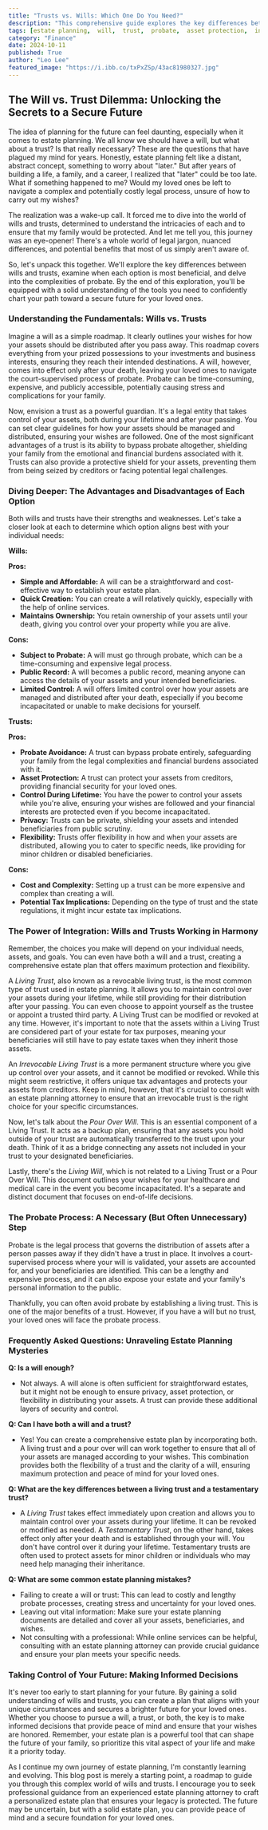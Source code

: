 ```yaml
---
title: "Trusts vs. Wills: Which One Do You Need?"
description: "This comprehensive guide explores the key differences between wills and trusts, outlining their advantages and disadvantages.  Learn when each option is most beneficial and how to make informed decisions to protect your loved ones and your legacy."
tags: [estate planning,  will,  trust,  probate,  asset protection,  inheritance,  beneficiaries,  estate tax,  financial planning,  legal advice,  financial security,  family legacy,  financial future,  end of life planning,  legal documents,  financial planning tools,  estate planning attorney]
category: "Finance"
date: 2024-10-11
published: True
author: "Leo Lee"
featured_image: "https://i.ibb.co/txPxZSp/43ac81980327.jpg"
---
```


## The Will vs. Trust Dilemma: Unlocking the Secrets to a Secure Future

The idea of planning for the future can feel daunting, especially when it comes to estate planning. We all know we should have a will, but what about a trust? Is that really necessary?  These are the questions that have plagued my mind for years.  Honestly, estate planning felt like a distant, abstract concept, something to worry about "later."  But after years of building a life, a family, and a career, I realized that "later" could be too late. What if something happened to me? Would my loved ones be left to navigate a complex and potentially costly legal process, unsure of how to carry out my wishes?  

The realization was a wake-up call. It forced me to dive into the world of wills and trusts, determined to understand the intricacies of each and to ensure that my family would be protected.  And let me tell you, this journey was an eye-opener! There's a whole world of legal jargon, nuanced differences, and potential benefits that most of us simply aren't aware of.  

So, let's unpack this together. We'll explore the key differences between wills and trusts,  examine when each option is most beneficial, and delve into the complexities of probate. By the end of this exploration, you'll be equipped with a solid understanding of the tools you need to confidently chart your path toward a secure future for your loved ones.

### Understanding the Fundamentals: Wills vs. Trusts

Imagine a will as a simple roadmap. It clearly outlines your wishes for how your assets should be distributed after you pass away. This roadmap covers everything from your prized possessions to your investments and business interests, ensuring they reach their intended destinations. A will, however, comes into effect only after your death, leaving your loved ones to navigate the court-supervised process of probate. Probate can be time-consuming, expensive, and publicly accessible, potentially causing stress and complications for your family.

Now, envision a trust as a powerful guardian. It's a legal entity that takes control of your assets, both during your lifetime and after your passing. You can set clear guidelines for how your assets should be managed and distributed, ensuring your wishes are followed. One of the most significant advantages of a trust is its ability to bypass probate altogether, shielding your family from the emotional and financial burdens associated with it. Trusts can also provide a protective shield for your assets, preventing them from being seized by creditors or facing potential legal challenges.

### Diving Deeper: The Advantages and Disadvantages of Each Option

Both wills and trusts have their strengths and weaknesses. Let's take a closer look at each to determine which option aligns best with your individual needs:

**Wills:**

**Pros:**

* **Simple and Affordable:** A will can be a straightforward and cost-effective way to establish your estate plan.
* **Quick Creation:** You can create a will relatively quickly, especially with the help of online services.
* **Maintains Ownership:** You retain ownership of your assets until your death, giving you control over your property while you are alive.

**Cons:**

* **Subject to Probate:** A will must go through probate, which can be a time-consuming and expensive legal process.
* **Public Record:**  A will becomes a public record, meaning anyone can access the details of your assets and your intended beneficiaries.
* **Limited Control:** A will offers limited control over how your assets are managed and distributed after your death, especially if you become incapacitated or unable to make decisions for yourself.

**Trusts:**

**Pros:**

* **Probate Avoidance:** A trust can bypass probate entirely, safeguarding your family from the legal complexities and financial burdens associated with it.
* **Asset Protection:**  A trust can protect your assets from creditors, providing financial security for your loved ones.
* **Control During Lifetime:** You have the power to control your assets while you're alive, ensuring your wishes are followed and your financial interests are protected even if you become incapacitated. 
* **Privacy:** Trusts can be private, shielding your assets and intended beneficiaries from public scrutiny.
* **Flexibility:**  Trusts offer flexibility in how and when your assets are distributed, allowing you to cater to specific needs, like providing for minor children or disabled beneficiaries.

**Cons:**

* **Cost and Complexity:**  Setting up a trust can be more expensive and complex than creating a will.
* **Potential Tax Implications:**  Depending on the type of trust and the state regulations, it might incur estate tax implications.

### The Power of Integration: Wills and Trusts Working in Harmony

Remember, the choices you make will depend on your individual needs, assets, and goals. You can even have both a will and a trust, creating a comprehensive estate plan that offers maximum protection and flexibility.

A *Living Trust*, also known as a revocable living trust, is the most common type of trust used in estate planning. It allows you to maintain control over your assets during your lifetime, while still providing for their distribution after your passing. You can even choose to appoint yourself as the trustee or appoint a trusted third party.  A Living Trust can be modified or revoked at any time. However,  it's important to note that the assets within a Living Trust are considered part of your estate for tax purposes, meaning your beneficiaries will still have to pay estate taxes when they inherit those assets.

An *Irrevocable Living Trust* is a more permanent structure where you give up control over your assets, and it cannot be modified or revoked. While this might seem restrictive, it offers unique tax advantages and protects your assets from creditors.  Keep in mind, however, that it's crucial to consult with an estate planning attorney to ensure that an irrevocable trust is the right choice for your specific circumstances.

Now, let's talk about the *Pour Over Will*. This is an essential component of a Living Trust. It acts as a backup plan, ensuring that any assets you hold outside of your trust are automatically transferred to the trust upon your death. Think of it as a bridge connecting any assets not included in your trust to your designated beneficiaries.  

Lastly, there's the *Living Will*, which is not related to a Living Trust or a Pour Over Will.  This document outlines your wishes for your healthcare and medical care in the event you become incapacitated.  It's a separate and distinct document that focuses on end-of-life decisions. 

### The Probate Process:  A Necessary (But Often Unnecessary) Step

Probate is the legal process that governs the distribution of assets after a person passes away if they didn't have a trust in place. It involves a court-supervised process where your will is validated, your assets are accounted for, and your beneficiaries are identified. This can be a lengthy and expensive process,  and it can also expose your estate and your family's personal information to the public.  

Thankfully,  you can often avoid probate by establishing a living trust.  This is one of the major benefits of a trust.  However, if you have a will but no trust, your loved ones will face the probate process.  

### Frequently Asked Questions:  Unraveling Estate Planning Mysteries

**Q: Is a will enough?**
*  Not always. A will alone is often sufficient for straightforward estates, but it might not be enough to ensure privacy, asset protection, or flexibility in distributing your assets. A trust can provide these additional layers of security and control.

**Q: Can I have both a will and a trust?**
*  Yes! You can create a comprehensive estate plan by incorporating both.  A living trust and a pour over will can work together to ensure that all of your assets are managed according to your wishes.  This combination provides both the flexibility of a trust and the clarity of a will, ensuring maximum protection and peace of mind for your loved ones.

**Q: What are the key differences between a living trust and a testamentary trust?**
*  A *Living Trust* takes effect immediately upon creation and allows you to maintain control over your assets during your lifetime. It can be revoked or modified as needed. A *Testamentary Trust*, on the other hand, takes effect only after your death and is established through your will. You don't have control over it during your lifetime.  Testamentary trusts are often used to protect assets for minor children or individuals who may need help managing their inheritance.

**Q: What are some common estate planning mistakes?**
*  Failing to create a will or trust: This can lead to costly and lengthy probate processes, creating stress and uncertainty for your loved ones.
*  Leaving out vital information: Make sure your estate planning documents are detailed and cover all your assets, beneficiaries, and wishes.
*  Not consulting with a professional: While online services can be helpful, consulting with an estate planning attorney can provide crucial guidance and ensure your plan meets your specific needs.

### Taking Control of Your Future:  Making Informed Decisions

It's never too early to start planning for your future. By gaining a solid understanding of wills and trusts, you can create a plan that aligns with your unique circumstances and secures a brighter future for your loved ones.  Whether you choose to pursue a will, a trust, or both, the key is to make informed decisions that provide peace of mind and ensure that your wishes are honored.  Remember, your estate plan is a powerful tool that can shape the future of your family, so prioritize this vital aspect of your life and make it a priority today.

As I continue my own journey of estate planning, I'm constantly learning and evolving. This blog post is merely a starting point, a roadmap to guide you through this complex world of wills and trusts.  I encourage you to seek professional guidance from an experienced estate planning attorney to craft a personalized estate plan that ensures your legacy is protected. The future may be uncertain, but with a solid estate plan, you can provide peace of mind and a secure foundation for your loved ones.
